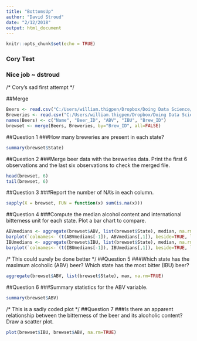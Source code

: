 ```yaml
---
title: "BottomsUp"
author: "David Stroud"
date: "2/12/2018"
output: html_document
---
```


```r
knitr::opts_chunk$set(echo = TRUE)
```

### Cory Test

### Nice job  ~ dstroud

/* Cory's sad first attempt */

##Merge
```r
Beers <- read.csv("C:/Users/william.thigpen/Dropbox/Doing Data Science/Case Study 1/Beers.csv")
Breweries <- read.csv("C:/Users/william.thigpen/Dropbox/Doing Data Science/Case Study 1/Breweries.csv")
names(Beers) <- c("Name", "Beer_ID", "ABV", "IBU", "Brew_ID")
brewset <- merge(Beers, Breweries, by="Brew_ID", all=FALSE)
```

##Question 1
###How many breweries are present in each state?
```r
summary(brewset$State)
```

##Question 2
###Merge beer data with the breweries data. Print the first 6 observations and the last six observations to check the merged file.
```r
head(brewset, 6)
tail(brewset, 6)
```

##Question 3
###Report the number of NA's in each column.
```r
sapply(X = brewset, FUN = function(x) sum(is.na(x)))
```

##Question 4
###Compute the median alcohol content and international bitterness unit for each state. Plot a bar chart to compare.
```r
ABVmedians <- aggregate(brewset$ABV, list(brewset$State), median, na.rm=TRUE)
barplot(`colnames<-`(t(ABVmedians[-1]), ABVmedians[,1]), beside=TRUE, legend.text = TRUE, col = c("black", "grey"), cex.names=.6)
IBUmedians <- aggregate(brewset$IBU, list(brewset$State), median, na.rm=TRUE)
barplot(`colnames<-`(t(IBUmedians[-1]), IBUmedians[,1]), beside=TRUE, legend.text = TRUE, col = c("black", "grey"), cex.names=.6)
```

/* This could surely be done better */
##Question 5
###Which state has the maximum alcoholic (ABV) beer? Which state has the most bitter (IBU) beer?
```r
aggregate(brewset$ABV, list(brewset$State), max, na.rm=TRUE)
```

##Question 6
###Summary statistics for the ABV variable.
```r
summary(brewset$ABV)
```

/* This is a sadly coded plot */
##Question 7 
###Is there an apparent relationship between the bitterness of the beer and its alcoholic content? Draw a scatter plot.
```r
plot(brewset$IBU, brewset$ABV, na.rm=TRUE)
```
